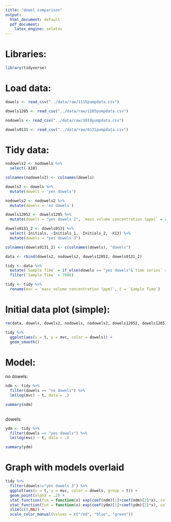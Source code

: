 ```yaml
---
title: "dowel comparison"
output:
  html_document: default
  pdf_document: 
    latex_engine: xelatex
---
```


# Libraries:

```r

library(tidyverse)

```

# Load data:

```r

dowels <- read_csv("../data/raw/1115pumpdata.csv")

dowels1205 <- read_csv("../data/raw/1205pumpdata.csv")

nodowels <- read_csv("../data/raw/1019pumpdata.csv")

dowels0131 <- read_csv("../data/raw/0131pumpdata.csv")

```

# Tidy data:

```r

nodowels2 <- nodowels %>%
  select(-X10)

colnames(nodowels2) <- colnames(dowels)

dowels2 <- dowels %>%
  mutate(dowels = 'yes dowels')

nodowels2 <- nodowels2 %>%
  mutate(dowels = 'no dowels')

dowels12052 <- dowels1205 %>%
  mutate(dowels = "yes dowels 2", `mass volume concentration (ppm)` = as.numeric(`mass volume concentration (ppm)`))

dowels0131_2 <- dowels0131 %>%
  select(-Initials, -Initials_1, -Initials_2, -X13) %>%
  mutate(dowels = "yes dowels 3")

colnames(dowels0131_2) <- c(colnames(dowels), "dowels")

data <- rbind(dowels2, nodowels2, dowels12052, dowels0131_2)

tidy <- data %>%
  mutate(`Sample Time` = if_else(dowels == "yes dowels"&`time series` > 2, (`time series` - 3)*300 + 330, as.numeric(`Sample Time`))) %>%
  filter(`Sample Time` < 7000)

tidy <- tidy %>%
  rename(mvc = `mass volume concentration (ppm)`, t = `Sample Time`)


```

# Initial data plot (simple):

```r

rm(data, dowels, dowels2, nodowels, nodowels2, dowels12052, dowels1205)

tidy %>%
  ggplot(aes(x = t, y = mvc, color = dowels)) +
  geom_smooth()

```


# Model:

no dowels:

```r

ndm <- tidy %>%
  filter(dowels == "no dowels") %>%
  lm(log(mvc) ~ t, data = .)

summary(ndm)
  
```

dowels:

```r

ydm <- tidy %>%
  filter(dowels == "yes dowels") %>%
  lm(log(mvc) ~ t, data = .)

summary(ydm)

```

# Graph with models overlaid

```r

tidy %>%
  filter(dowels!="yes dowels 3") %>%
  ggplot(aes(x = t, y = mvc, color = dowels, group = t)) +
  geom_point(alpha = .2) +
  stat_function(fun = function(x) exp(coef(ndm)[1]+coef(ndm)[2]*x), color = "red", size = 0.05) +
  stat_function(fun = function(x) exp(coef(ydm)[1]+coef(ydm)[2]*x), color = "blue", size = 0.05) +
  xlim(c(0,NA)) +
  scale_color_manual(values = c("red", "blue", "green"))

```

